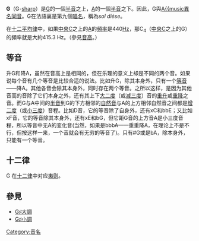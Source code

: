{{unreferenced|time=2015-02-28T14:33:55+00:00}}
'''G{{music|sharp}}'''（G-[[升音符|sharp]]）是[[G_(音名)|G]]的一個[[半音|半音]]之上，[[A_(音名)|A]]的一個[[半音|半音]]之下。因此，G{{music|sharp}}與[[A♭_(音名)|A{{music]][[異名同音|異名同音]]。G{{music|sharp}}在法語裏是第九個[[唱名|唱名]]，稱為''sol dièse''。

在[[十二平均律|十二平均律]]中，如果[[中央C|中央C]]之上的[[A_(音名)|A]]的[[頻率|頻率]]是440[[赫茲|Hz]]，那C{{music|sharp}}<sub>4</sub>（[[中央C|中央C]]之上的G{{music|sharp}}）的頻率就是大約415.3 Hz。（參見[[音高|音高]]。）

==等音==
升G和降A，虽然在音高上是相同的，但在乐理的意义上却是不同的两个音。如果说每个音有几个等音是比较合适的说法。比如升G，除其本身外，只有一个[[等音|等音]]——降A。其他各音会除其本身外，同时存在两个等音。之所以这样，是因为其他音高的音除了它们本身之外，还有其上下[[大二度|大二度]]（或[[减三度|减三度]]）音的[[重升|重升]]或[[重降|重降]]之音。而G与A中间的[[半音|半音]]到G的下方相邻的[[自然音|自然音]]与A的上方相邻自然音之间都是[[增二度|增二度]]（或[[小三度|小三度]]）音程。比如D音，它的等音除了自身外，还有xC和bbE；又比如xF音，它的等音除其本身外，还有xE和bG，但它距G音的上方音A是小三度音程，所以等音中无A的变化音(当然，如果是bbbA——重重降A，在理论上不是不行，但按这样一来，一个音就会有无穷的等音了)。只有#G或是bA，除本身外，只能有一个等音。

==十二律==
G{{music|sharp}} 在[[十二律|十二律]]中对应[[夷则|夷则]]。

==參見==
*[[G♯大調|G♯大調]]
*[[G♯小調|G♯小調]]

{{半音}}

{{DEFAULTSORT:Gsharp}}
[[Category:音名|Category:音名]]


{{music-stub}}